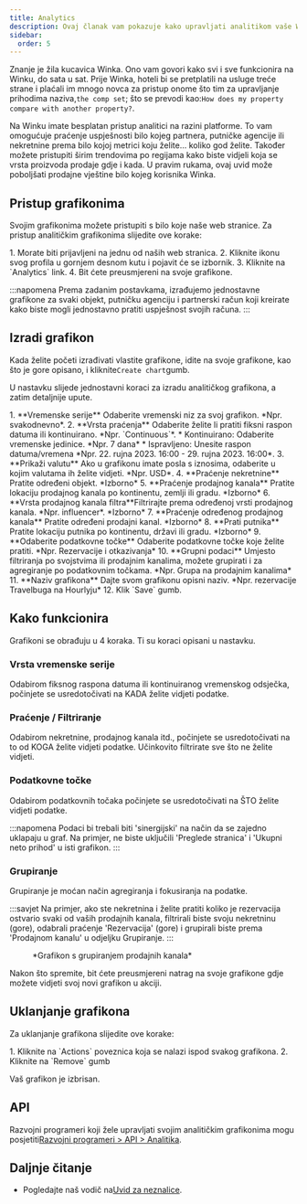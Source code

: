 ```yaml
---
title: Analytics
description: Ovaj članak vam pokazuje kako upravljati analitikom vaše Wink platforme.
sidebar:
  order: 5
---
```


Znanje je žila kucavica Winka. Ono vam govori kako svi i sve funkcionira na Winku, do sata u sat. Prije Winka, hoteli bi se pretplatili na usluge treće strane i plaćali im mnogo novca za pristup onome što tim za upravljanje prihodima naziva,`the comp set`; što se prevodi kao:`How does my property compare with another property?`.

Na Winku imate besplatan pristup analitici na razini platforme. To vam omogućuje praćenje uspješnosti bilo kojeg partnera, putničke agencije ili nekretnine prema bilo kojoj metrici koju želite... koliko god želite. Također možete pristupiti širim trendovima po regijama kako biste vidjeli koja se vrsta proizvoda prodaje gdje i kada. U pravim rukama, ovaj uvid može poboljšati prodajne vještine bilo kojeg korisnika Winka.

## Pristup grafikonima

Svojim grafikonima možete pristupiti s bilo koje naše web stranice. Za pristup analitičkim grafikonima slijedite ove korake:

<Steps>
  1. Morate biti prijavljeni na jednu od naših web stranica.
  2. Kliknite ikonu svog profila u gornjem desnom kutu i pojavit će se izbornik.
  3. Kliknite na `Analytics` link.
  4. Bit ćete preusmjereni na svoje grafikone.
</Steps>


:::napomena
Prema zadanim postavkama, izrađujemo jednostavne grafikone za svaki objekt, putničku agenciju i partnerski račun koji kreirate kako biste mogli jednostavno pratiti uspješnost svojih računa.
:::

## Izradi grafikon

Kada želite početi izrađivati ​​vlastite grafikone, idite na svoje grafikone, kao što je gore opisano, i kliknite`Create chart`gumb.

U nastavku slijede jednostavni koraci za izradu analitičkog grafikona, a zatim detaljnije upute.

<Steps>
  1. **Vremenske serije** Odaberite vremenski niz za svoj grafikon. *Npr. svakodnevno*.
  2. **Vrsta praćenja** Odaberite želite li pratiti fiksni raspon datuma ili kontinuirano. *Npr. `Continuous`*.
     * Kontinuirano: Odaberite vremenske jedinice. *Npr. 7 dana*
     * Ispravljeno: Unesite raspon datuma/vremena *Npr. 22. rujna 2023. 16:00 - 29. rujna 2023. 16:00*.
  3. **Prikaži valutu** Ako u grafikonu imate posla s iznosima, odaberite u kojim valutama ih želite vidjeti. *Npr. USD*.
  4. **Praćenje nekretnine** Pratite određeni objekt. *Izborno*
  5. **Praćenje prodajnog kanala** Pratite lokaciju prodajnog kanala po kontinentu, zemlji ili gradu. *Izborno*
  6. **Vrsta prodajnog kanala filtra**Filtrirajte prema određenoj vrsti prodajnog kanala. *Npr. influencer*. *Izborno*
  7. **Praćenje određenog prodajnog kanala** Pratite određeni prodajni kanal. *Izborno*
  8. **Prati putnika** Pratite lokaciju putnika po kontinentu, državi ili gradu. *Izborno*
  9. **Odaberite podatkovne točke** Odaberite podatkovne točke koje želite pratiti. *Npr. Rezervacije i otkazivanja*
  10. **Grupni podaci** Umjesto filtriranja po svojstvima ili prodajnim kanalima, možete grupirati i za agregiranje po podatkovnim točkama. *Npr. Grupa na prodajnim kanalima*
  11. **Naziv grafikona** Dajte svom grafikonu opisni naziv. *Npr. rezervacije Travelbuga na Hourlyju*
  12. Klik `Save` gumb.
</Steps>


## Kako funkcionira

Grafikoni se obrađuju u 4 koraka. Ti su koraci opisani u nastavku.

### Vrsta vremenske serije

Odabirom fiksnog raspona datuma ili kontinuiranog vremenskog odsječka, počinjete se usredotočivati ​​na KADA želite vidjeti podatke.

### Praćenje / Filtriranje

Odabirom nekretnine, prodajnog kanala itd., počinjete se usredotočivati ​​na to od KOGA želite vidjeti podatke. Učinkovito filtrirate sve što ne želite vidjeti.

### Podatkovne točke

Odabirom podatkovnih točaka počinjete se usredotočivati ​​na ŠTO želite vidjeti podatke.

:::napomena
Podaci bi trebali biti 'sinergijski' na način da se zajedno uklapaju u graf. Na primjer, ne biste uključili 'Preglede stranica' i 'Ukupni neto prihod' u isti grafikon. :::

### Grupiranje<Badge text="New" variant="note" />


Grupiranje je moćan način agregiranja i fokusiranja na podatke.

:::savjet
Na primjer, ako ste nekretnina i želite pratiti koliko je rezervacija ostvario svaki od vaših prodajnih kanala, filtrirali biste svoju nekretninu (gore), odabrali praćenje 'Rezervacija' (gore) i grupirali biste prema 'Prodajnom kanalu' u odjeljku Grupiranje.
:::

<figure>
  <CloudinaryImage width="700" height="219" resize="scale" quality="best" alt="Analitički grafikon" src="academy/analytics" errorImage="noimage_opaque_nyrtl0.png" />

  <figcaption>*Grafikon s grupiranjem prodajnih kanala*</figcaption>
</figure>


Nakon što spremite, bit ćete preusmjereni natrag na svoje grafikone gdje možete vidjeti svoj novi grafikon u akciji.

## Uklanjanje grafikona

Za uklanjanje grafikona slijedite ove korake:

<Steps>
  1. Kliknite na `Actions` poveznica koja se nalazi ispod svakog grafikona.
  2. Kliknite na `Remove` gumb
</Steps>


Vaš grafikon je izbrisan.

## API

Razvojni programeri koji žele upravljati svojim analitičkim grafikonima mogu posjetiti[Razvojni programeri > API > Analitika](/developers/apis/#analytics-api).

## Daljnje čitanje

* Pogledajte naš vodič na[Uvid za neznalice](/guides/insight-for-dummies).

